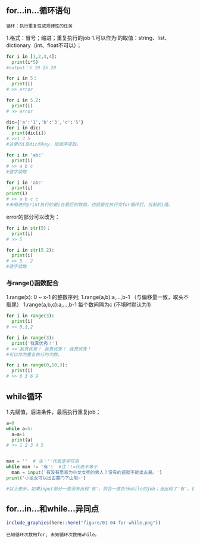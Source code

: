 ## for...in...循环语句

`循环：执行重复性或规律性的任务`

1.格式：冒号；缩进；重复执行的job
1.可以作为i的取值：string、list、dictionary（int、float不可以）；

```python
for i in [1,2,3,4]:
  print(i*5)
#output：5 10 15 20

for i in 5：
  print(i)
# >> error

for i in 5.2:
  print(i)
# >> error

dic={'a':'1','b':'3','c':'5'}
for i in dic:
  print(dic[i])
# >>1 3 5
#这里的i是dic的key，按顺序提取。

for i in 'abc'
  print(i)
# >> a b c
#逐字读取

for i in 'abc'
  print(i)
print(i)
# >> a b c c
#未缩进的print执行的是i在最后的取值，也就是在执行完for循环后，当前的i值。

```

error的部分可以改为：
```python
for i in str(5)：
  print(i)
# >> 5

for i in str(5.2):
  print(i)
# >> 5 . 2
#逐字读取

```

### 与range()函数配合

1.range(x): 0 ~ x-1 的整数序列;
1.range(a,b):a,...,b-1 （与偏移量一致，取头不取尾）
1.range(a,b,c):a,...,b-1 每个数间隔为c (不填时默认为1)

```python
for i in range(3):
  print(i)
# >> 0,1,2

for i in range(3):
  print('我真优秀！')
# >> 我真优秀！ 我真优秀！ 我真优秀！
#可以作为重复执行的次数。

for i in range(0,10,3):
  print(i)
# >> 0 3 6 9

```
## while循环

1.先赋值，后进条件，最后执行重复job；


```python
a=0
while a<5:
  a=a+1
  print(a)
# >> 1 2 3 4 5

```

```python

man = ''  # 注：''代表空字符串
while man != '有':  #注：!=代表不等于
  man = input('有没有愿意为小龙女死的男人？没有的话就不能出古墓。')
print('小龙女可以出古墓门下山啦~')

#以上表示，如果input部分一直没有出现'有'，则会一直执行while的job；当出现了'有'，就不进入while循环，而是直接执行下一句print。

```

## for...in...和while...异同点

```r
include_graphics(here::here("figure/01-04-for-while.png"))
```

`已知循环次数用for, 未知循环次数用while。`